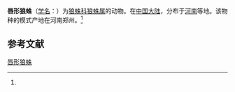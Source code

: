 {{Speciesbox
| name = 唇形狼蛛
| status = 
| status_system = 
| image = 
| genus = Lycosa
| species = labialis
| authority = (Mao et Song, 1985)<ref name='id13826'>{{cite web| url =http://www.bioinfo.cn/db05/BjdwSpecies.php?action=view&id=13826| title =唇形狼蛛| work =《中国动物物种编目数据库》| publisher =中国科学院微生物研究所| author =中国科学院动物研究所| accessdate =2009-04-28| deadurl =yes| archiveurl =https://web.archive.org/web/20160305040152/http://www.bioinfo.cn/db05/BjdwSpecies.php?action=view&id=13826| archivedate =2016-03-05}}</ref>
}}

'''唇形狼蛛'''（[[学名|学名]]：{{lang|la|''Lycosa labialis''}}）为[[狼蛛科|狼蛛科]][[狼蛛属|狼蛛属]]的动物。在[[中国大陆|中国大陆]]，分布于[[河南|河南]]等地。该物种的模式产地在河南郑州。<ref name='id13826'/>

== 参考文献 ==
{{reflist}}

{{Wikispecies|Lycosa labialis}}
{{Taxonbar|from=Q4179700}}

[[Category:狼蛛属|唇形狼蛛]]


{{蜘蛛小作品}}